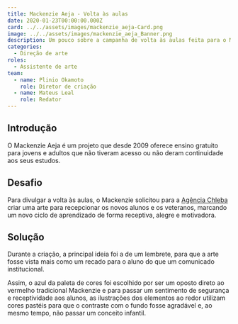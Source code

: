 ```yaml
---
title: Mackenzie Aeja - Volta às aulas
date: 2020-01-23T00:00:00.000Z
card: ../../assets/images/mackenzie_aeja-Card.png
image: ../../assets/images/mackenzie_aeja_Banner.png
description: Um pouco sobre a campanha de volta às aulas feita para o Mackenzie Aeja.
categories:
  - Direção de arte
roles:
  - Assistente de arte
team:
  - name: Plinio Okamoto
    role: Diretor de criação
  - name: Mateus Leal
    role: Redator
---
```



## Introdução

O Mackenzie Aeja é um projeto que desde 2009 oferece ensino gratuito para jovens e adultos que não tiveram acesso ou não deram continuidade aos seus estudos.

## Desafio

Para divulgar a volta às aulas, o Mackenzie solicitou para a [Agência Chleba](https://www.chleba.net/) criar uma arte para recepcionar os novos alunos e os veteranos, marcando um novo ciclo de aprendizado de forma receptiva, alegre e motivadora.

## Solução

Durante a criação, a principal ideia foi a de um lembrete, para que a arte fosse vista mais como um recado para o aluno do que um comunicado institucional.

Assim, o azul da paleta de cores foi escolhido por ser um oposto direto ao vermelho tradicional Mackenzie e para passar um sentimento de segurança e receptividade aos alunos, as ilustrações dos elementos ao redor utilizam cores pastéis para que o contraste com o fundo fosse agradável e, ao mesmo tempo, não passar um conceito infantil.

<Picture src={mackCartaz} alt="Cartaz com a frase &quot; Sejam bem-vindos a um novo ano cheio de desafios oportunidades e conquistas ao alcance de todos.&quot;"/>

<Picture src={mackBanner} alt="Banner para o site do Mackenzie com a arte adaptada do cartaz."/>

<Picture src={mackInsta} alt="Post do Instagram com a arte adaptada do cartaz."/>
